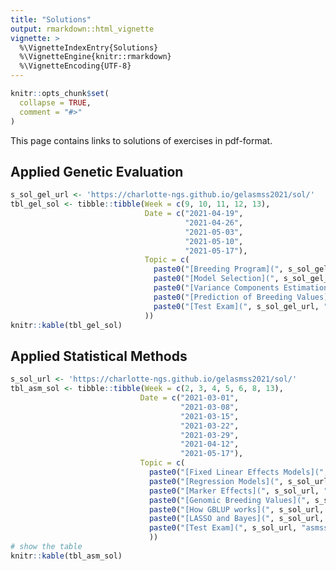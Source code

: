 ```yaml
---
title: "Solutions"
output: rmarkdown::html_vignette
vignette: >
  %\VignetteIndexEntry{Solutions}
  %\VignetteEngine{knitr::rmarkdown}
  %\VignetteEncoding{UTF-8}
---
```


```r
knitr::opts_chunk$set(
  collapse = TRUE,
  comment = "#>"
)
```

This page contains links to solutions of exercises in pdf-format.

## Applied Genetic Evaluation

```r
s_sol_gel_url <- 'https://charlotte-ngs.github.io/gelasmss2021/sol/'
tbl_gel_sol <- tibble::tibble(Week = c(9, 10, 11, 12, 13),
                              Date = c("2021-04-19",
                                       "2021-04-26",
                                       "2021-05-03",
                                       "2021-05-10",
                                       "2021-05-17"),
                              Topic = c(
                                paste0("[Breeding Program](", s_sol_gel_url, "gel_ex01_sol.pdf)", collapse = ""),
                                paste0("[Model Selection](", s_sol_gel_url, "gel_ex02_sol.pdf)", collapse = ""),
                                paste0("[Variance Components Estimation](", s_sol_gel_url, "gel_ex03_sol.pdf)", collapse = ""),
                                paste0("[Prediction of Breeding Values](", s_sol_gel_url, "gel_ex04_sol.pdf)", collapse = ""),
                                paste0("[Test Exam](", s_sol_gel_url, "gelss2020_exam_sol_test.pdf)", collapse = "")
                              ))
knitr::kable(tbl_gel_sol)
```


## Applied Statistical Methods

```r
s_sol_url <- 'https://charlotte-ngs.github.io/gelasmss2021/sol/'
tbl_asm_sol <- tibble::tibble(Week = c(2, 3, 4, 5, 6, 8, 13),
                             Date = c("2021-03-01",
                                      "2021-03-08",
                                      "2021-03-15",
                                      "2021-03-22",
                                      "2021-03-29",
                                      "2021-04-12",
                                      "2021-05-17"),
                             Topic = c(
                               paste0("[Fixed Linear Effects Models](", s_sol_url, "asm-w02-sol01.pdf)", collapse = ''),
                               paste0("[Regression Models](", s_sol_url, "asm_ex02_sol.pdf)", collapse = ''),
                               paste0("[Marker Effects](", s_sol_url, "asm_ex03_sol.pdf)", collapse = ''),
                               paste0("[Genomic Breeding Values](", s_sol_url, "asm_ex04_sol.pdf)", collapse = ''),
                               paste0("[How GBLUP works](", s_sol_url, "asm_ex05_sol.pdf)", collapse = ''),
                               paste0("[LASSO and Bayes](", s_sol_url, "asm_ex06_sol.pdf)", collapse = ""),
                               paste0("[Test Exam](", s_sol_url, "asmss2020_exam_sol_test.pdf)", collapse = "")
                               ))
# show the table
knitr::kable(tbl_asm_sol)                             
```

